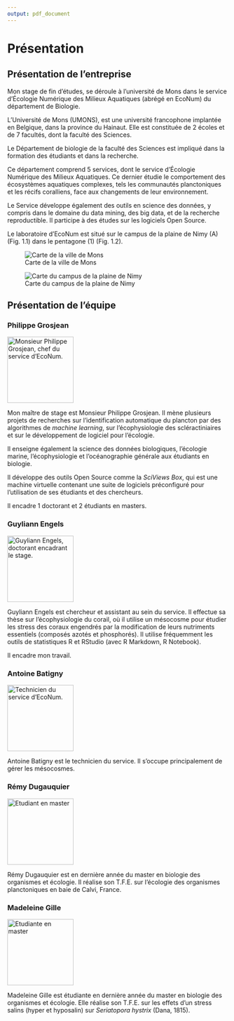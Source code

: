 ```yaml
---
output: pdf_document
---
```


# Présentation

## Présentation de l'entreprise

Mon stage de fin d'études, se déroule à l'université de Mons dans le service d'Écologie Numérique des Milieux Aquatiques (abrégé en EcoNum) du département de Biologie.


L’Université de Mons (UMONS), est une université francophone implantée en Belgique, dans la province du Hainaut. Elle est constituée de 2 écoles et de 7 facultés, dont la faculté des Sciences.

Le Département de biologie de la faculté des Sciences est impliqué dans la formation des étudiants et dans la recherche.

Ce département comprend 5 services, dont le service d'Écologie Numérique des Milieux Aquatiques. Ce dernier étudie le comportement des écosystèmes aquatiques complexes, tels les communautés planctoniques et les récifs coralliens, face aux changements de leur environnement. 

Le Service développe également des outils en science des données, y compris dans le domaine du data mining, des big data, et de la recherche reproductible. Il participe à des études sur les logiciels Open Source.

Le laboratoire d'EcoNum est situé sur le campus de la plaine de Nimy (A) (Fig. 1.1) dans le pentagone (1) (Fig. 1.2).

![Carte de la ville de Mons](../image/plan-campus.png)

![Carte du campus de la plaine de Nimy](../image/plaine-Nimy.jpg)




## Présentation de l'équipe

### Philippe Grosjean


![Monsieur Philippe Grosjean, chef du service d'EcoNum.](../image/Grosjean2.jpg){width=4cm}
<!-- \begin{figure}[h!] -->
<!-- \includegraphics[width=4cm]{../image/Grosjean2.jpg} -->
<!-- \caption{Monsieur Philippe Grosjean, chef du service d'EcoNum.} -->
<!-- \end{figure} -->


Mon maître de stage est Monsieur Philippe Grosjean. Il mène plusieurs projets de recherches sur l'identification automatique du plancton par des algorithmes de *machine learning*, sur l'écophysiologie des scléractiniaires et sur le développement de logiciel pour l'écologie.

Il enseigne également la science des données biologiques, l'écologie marine, l'écophysiologie et l'océanographie générale aux étudiants en biologie.

Il développe des outils Open Source comme la *SciViews Box*, qui est une machine virtuelle contenant une suite de logiciels préconfiguré pour l'utilisation de ses étudiants et des chercheurs.

Il encadre 1 doctorant et 2 étudiants en masters.


### Guyliann Engels

![Guyliann Engels, doctorant encadrant le stage.](../image/Guyliann.jpg){width=4cm}
<!-- \begin{figure}[h!] -->
<!-- \includegraphics[width=4cm]{../image/Guyliann.jpg} -->
<!-- \caption{Guyliann Engels, doctorant encadrant le stage.} -->
<!-- \end{figure} -->


Guyliann Engels est chercheur et assistant au sein du service. Il effectue sa thèse sur l'écophysiologie du corail, où il utilise un mésocosme pour étudier les stress des coraux engendrés par la modification de leurs nutriments essentiels (composés azotés et phosphorés). Il utilise fréquemment les outils de statistiques R et RStudio (avec R Markdown, R Notebook).

Il encadre mon travail.

### Antoine Batigny

![Technicien du service d'EcoNum.](../image/antoine2.jpg){width=4cm}
<!-- \begin{figure}[h!] -->
<!-- \includegraphics[width=4cm]{../image/antoine2.jpg} -->
<!-- \caption{Technicien du service d'EcoNum.} -->
<!-- \end{figure} -->

Antoine Batigny est le technicien du service. Il s'occupe principalement de gérer les mésocosmes. 

### Rémy Dugauquier
![Etudiant en master](../image/remy.jpg){width=4cm}
<!-- \begin{figure}[h!] -->
<!-- \includegraphics[width=4cm]{../image/remy.jpg} -->
<!-- \caption{Etudiant en master} -->
<!-- \end{figure} -->

Rémy Dugauquier est en dernière année du master en biologie des organismes et écologie. Il réalise son T.F.E. sur l'écologie des organismes planctoniques en baie de Calvi, France. 


### Madeleine Gille
![Etudiante en master](../image/madeleine.jpg){width=4cm}
<!-- \begin{figure}[h!] -->
<!-- \includegraphics[width=4cm]{../image/madeleine.jpg} -->
<!-- \caption{Etudiante en master} -->
<!-- \end{figure} -->

Madeleine Gille est étudiante en dernière année du master en biologie des organismes et écologie. Elle réalise son T.F.E. sur les effets d'un stress salins (hyper et hyposalin) sur *Seriatopora hystrix* (Dana, 1815). 
